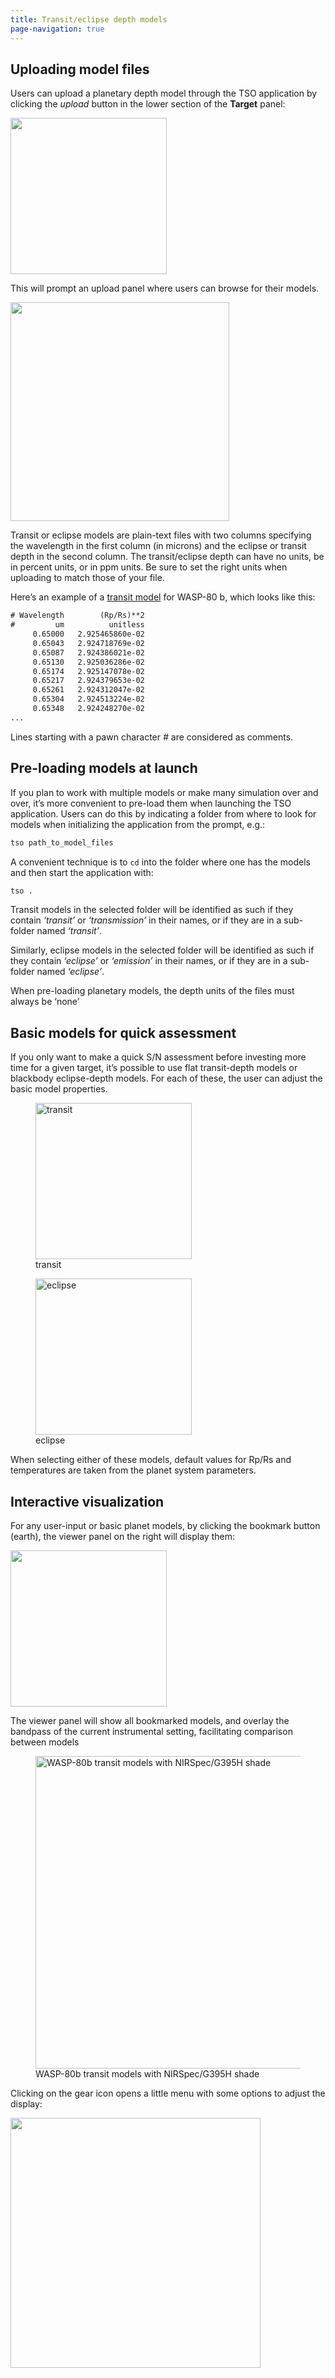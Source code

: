 ```yaml
---
title: Transit/eclipse depth models
page-navigation: true
---
```


## Uploading model files


Users can upload a planetary depth model through the TSO application
by clicking the *upload* button in the lower section of the **Target**
panel:

![](images/upload_button.png){width=250px}

This will prompt an upload panel where users can browse for their
models.

![](images/upload_model.png){width=350px}

Transit or eclipse models are plain-text files with two columns specifying
the wavelength in the first column (in microns) and the eclipse or transit
depth in the second column.  The transit/eclipse depth can have no units,
be in percent units, or in ppm units.  Be sure to set the right units
when uploading to match those of your file.

Here's an example of a [transit model](https://github.com/pcubillos/gen_tso/blob/master/gen_tso/data/models/WASP80b_transit.dat) for WASP-80 b, which looks like this:

```default
# Wavelength        (Rp/Rs)**2
#         um          unitless
     0.65000   2.925465860e-02
     0.65043   2.924718769e-02
     0.65087   2.924386021e-02
     0.65130   2.925036286e-02
     0.65174   2.925147078e-02
     0.65217   2.924379653e-02
     0.65261   2.924312047e-02
     0.65304   2.924513224e-02
     0.65348   2.924248270e-02
...
```

::: {.callout-note}
Lines starting with a pawn character *#* are considered as comments.
:::


## Pre-loading models at launch

If you plan to work with multiple models or make many simulation over
and over, it's more convenient to pre-load them when launching the TSO
application.  Users can do this by indicating a folder from where to
look for models when initializing the application from the prompt, e.g.:

```bash
tso path_to_model_files
```

A convenient technique is to `cd` into the folder where one has the models
and then start the application with:

```bash
tso .
```

Transit models in the selected folder will be identified as such if they
contain *'transit'* or *'transmission'* in their names, or if they are in a
sub-folder named *'transit'*.

Similarly, eclipse models in the selected folder will be identified as
such if they contain *'eclipse'* or *'emission'* in their names, or if they
are in a sub-folder named *'eclipse'*.


::: {.callout-note}
When pre-loading planetary models, the depth units of the files must
always be 'none'
:::



## Basic models for quick assessment

If you only want to make a quick S/N assessment before investing more
time for a given target, it's possible to use flat transit-depth models
or blackbody eclipse-depth models.  For each of these, the user can
adjust the basic model properties.


::: {layout-ncol=2}

![transit](images/flat_model.png){width=250px}

![eclipse](images/blackbody_model.png){width=250px}

:::

::: {.callout-note}
When selecting either of these models, default values for Rp/Rs and
temperatures are taken from the planet system parameters.
:::


## Interactive visualization

For any user-input or basic planet models, by clicking the bookmark
button (earth), the viewer panel on the right will display them:

![](images/bookmark_transit.png){width=250px}


The viewer panel will show all bookmarked models, and overlay the bandpass
of the current instrumental setting, facilitating comparison between
models

![WASP-80b transit models with NIRSpec/G395H shade](images/transit_depth_viewer.png){width=500px}

Clicking on the gear icon opens a little menu with some options
to adjust the display:

![](images/transit_depth_menu.png){width=400px}


